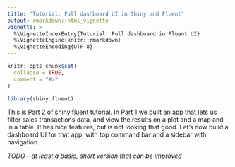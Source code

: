 ```yaml
---
title: "Tutorial: Full dashboard UI in Shiny and Fluent"
output: rmarkdown::html_vignette
vignette: >
  %\VignetteIndexEntry{Tutorial: Full dashboard in Fluent UI}
  %\VignetteEngine{knitr::rmarkdown}
  %\VignetteEncoding{UTF-8}
---
```


```r
knitr::opts_chunk$set(
  collapse = TRUE,
  comment = "#>"
)
```

```r
library(shiny.fluent)
```


This is Part 2 of shiny.fluent tutorial. In [Part 1]() we built an app that lets us filter sales transactions data, and view the results on a plot and a map and in a table. It has nice features, but is not looking that good. Let's now build a dashboard UI for that app, with top command bar and a sidebar with navigation.

*TODO - at least a basic, short version that can be improved*